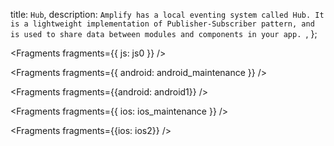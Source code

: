   title: `Hub`,
  description: `Amplify has a local eventing system called Hub. It is a lightweight implementation of Publisher-Subscriber pattern, and is used to share data between modules and components in your app. `,
};


<Fragments fragments={{ js: js0 }} />


<Fragments fragments={{ android: android_maintenance }} />


<Fragments fragments={{android: android1}} />


<Fragments fragments={{ ios: ios_maintenance }} />


<Fragments fragments={{ios: ios2}} />
